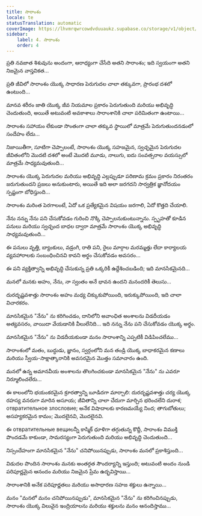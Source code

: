 ```yaml
---
title: సారాంశం
locale: te
statusTranslation: automatic
coverImage: https://lhvmrqwrcowdvduuaukz.supabase.co/storage/v1/object/public/strapi-uploads/small_cover-tratado-de-psicologia-revolucionaria.webp-5e15e1cec4e0ebebcde5d7fc7565d8fd.webp
sidebar:
    label: 4. సారాంశం
    order: 4
---
```

ప్రతి నవజాత శిశువును అందంగా, ఆరాధ్యంగా చేసేది అతని సారాంశం; ఇది స్వయంగా అతని నిజమైన వాస్తవికత...

ప్రతి జీవిలో సారాంశం యొక్క సాధారణ పెరుగుదల చాలా తక్కువగా, ప్రారంభ దశలో ఉంటుంది...

మానవ శరీరం జాతి యొక్క జీవ నియమాల ప్రకారం పెరుగుతుంది మరియు అభివృద్ధి చెందుతుంది, అయితే అటువంటి అవకాశాలు సారాంశానికి చాలా పరిమితంగా ఉంటాయి...

సారాంశం సహాయం లేకుండా సొంతంగా చాలా తక్కువ స్థాయిలో మాత్రమే పెరుగుతుందనడంలో సందేహం లేదు...

నిజాయితీగా, సూటిగా చెప్పాలంటే, సారాంశం యొక్క సహజమైన, స్వచ్ఛమైన పెరుగుదల జీవితంలోని మొదటి దశలో అంటే మొదటి మూడు, నాలుగు, ఐదు సంవత్సరాల వయస్సులో మాత్రమే సాధ్యమవుతుంది...

సారాంశం యొక్క పెరుగుదల మరియు అభివృద్ధి ఎల్లప్పుడూ పరిణామ క్రమం ప్రకారం నిరంతరం జరుగుతుందని ప్రజలు అనుకుంటారు, అయితే ఇది అలా జరగదని సార్వత్రిక జ్ఞానోదయం స్పష్టంగా బోధిస్తుంది...

సారాంశం మరింత పెరగాలంటే, ఏదో ఒక ప్రత్యేకమైన విషయం జరగాలి, ఏదో కొత్తది చేయాలి.

నేను నన్ను నేను పని చేసుకోవడం గురించి నొక్కి చెప్పాలనుకుంటున్నాను. స్పృహతో కూడిన పనులు మరియు స్వచ్ఛంద బాధల ద్వారా మాత్రమే సారాంశం యొక్క అభివృద్ధి సాధ్యమవుతుంది...

ఈ పనులు వృత్తి, బ్యాంకులు, వడ్రంగి, రాతి పని, రైలు మార్గాల మరమ్మత్తు లేదా కార్యాలయ వ్యవహారాలకు సంబంధించినవి కావని అర్థం చేసుకోవడం అవసరం...

ఈ పని వ్యక్తిత్వాన్ని అభివృద్ధి చేసుకున్న ప్రతి ఒక్కరికీ ఉద్దేశించబడింది; ఇది మానసికమైనది...

మనలో మనకు అహం, నేను, నా స్వంతం అనే భావన ఉందని మనందరికీ తెలుసు...

దురదృష్టవశాత్తు సారాంశం అహం మధ్య చిక్కుకుపోయింది, ఇరుక్కుపోయింది, ఇది చాలా విచారకరం.

మానసికమైన "నేను" ను కరిగించడం, దానిలోని అవాంఛిత అంశాలను విడదీయడం అత్యవసరం, వాయిదా వేయడానికి వీలులేనిది... ఇది నన్ను నేను పని చేసుకోవడం యొక్క అర్థం.

మానసికమైన "నేను" ను విడదీయకుండా మనం సారాంశాన్ని ఎప్పటికీ విడిపించలేము...

సారాంశంలో మతం, బుద్ధుడు, జ్ఞానం, స్వర్గంలోని మన తండ్రి యొక్క బాధాకరమైన కణాలు మరియు స్వీయ-సాక్షాత్కారానికి అవసరమైన మొత్తం సమాచారం ఉంది.

మనలో ఉన్న అమానవీయ అంశాలను తొలగించకుండా మానసికమైన "నేను" ను ఎవరూ నిర్మూలించలేరు...

ఈ కాలంలోని భయంకరమైన క్రూరత్వాన్ని బూడిదగా మార్చాలి: దురదృష్టవశాత్తు చర్య యొక్క రహస్య వనరుగా మారిన అసూయ; జీవితాన్ని చాలా చేదుగా మార్చిన భరించలేని దురాశ; отвратительное злословие; అనేక విషాదాలకు కారణమయ్యే నింద; తాగుబోతులు; అసహ్యకరమైన కామం; మొదలైనవి, మొదలైనవి.

ఈ отвратительные вещиలన్నీ కాస్మిక్ ధూళిగా తగ్గుతున్న కొద్దీ, సారాంశం విముక్తి పొందడమే కాకుండా, సామరస్యంగా పెరుగుతుంది మరియు అభివృద్ధి చెందుతుంది...

నిస్సందేహంగా మానసికమైన "నేను" చనిపోయినప్పుడు, సారాంశం మనలో ప్రకాశిస్తుంది...

విడుదల పొందిన సారాంశం మనకు అంతర్గత సౌందర్యాన్ని ఇస్తుంది; అటువంటి అందం నుండి పరిపూర్ణమైన ఆనందం మరియు నిజమైన ప్రేమ ఉద్భవిస్తాయి...

సారాంశానికి అనేక పరిపూర్ణతలు మరియు అసాధారణ సహజ శక్తులు ఉన్నాయి...

మనం "మనలో మనం చనిపోయినప్పుడు", మానసికమైన "నేను" ను కరిగించినప్పుడు, సారాంశం యొక్క విలువైన ఇంద్రియాలను మరియు శక్తులను మనం ఆనందిస్తాము...

